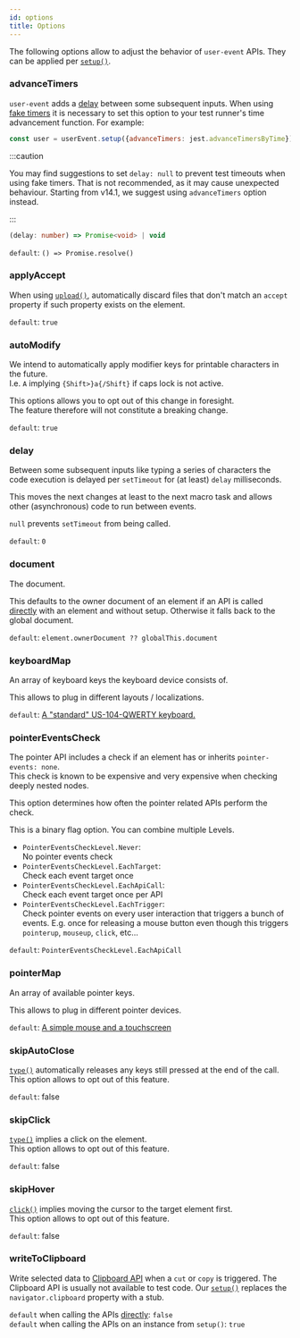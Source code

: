 ```yaml
---
id: options
title: Options
---
```


The following options allow to adjust the behavior of `user-event` APIs. They
can be applied per [`setup()`](setup.mdx).

### advanceTimers

`user-event` adds a [delay](#delay) between some subsequent inputs. When using
[fake timers](/guides-using-fake-timers.mdx) it is necessary to set this option
to your test runner's time advancement function. For example:

```js
const user = userEvent.setup({advanceTimers: jest.advanceTimersByTime})
```

:::caution

You may find suggestions to set `delay: null` to prevent test timeouts when
using fake timers. That is not recommended, as it may cause unexpected
behaviour. Starting from v14.1, we suggest using `advanceTimers` option instead.

:::

```ts
(delay: number) => Promise<void> | void
```

`default`: `() => Promise.resolve()`

### applyAccept

When using [`upload()`](api-utility.mdx#upload), automatically discard files
that don't match an `accept` property if such property exists on the element.

`default`: `true`

### autoModify

We intend to automatically apply modifier keys for printable characters in the
future.  
I.e. `A` implying `{Shift>}a{/Shift}` if caps lock is not active.

This options allows you to opt out of this change in foresight.  
The feature therefore will not constitute a breaking change.

`default`: `true`

### delay

Between some subsequent inputs like typing a series of characters the code
execution is delayed per `setTimeout` for (at least) `delay` milliseconds.

This moves the next changes at least to the next macro task and allows other
(asynchronous) code to run between events.

`null` prevents `setTimeout` from being called.

`default`: `0`

### document

The document.

This defaults to the owner document of an element if an API is called
[directly](setup.mdx#direct-api) with an element and without setup. Otherwise it
falls back to the global document.

`default`: `element.ownerDocument ?? globalThis.document`

### keyboardMap

An array of keyboard keys the keyboard device consists of.

This allows to plug in different layouts / localizations.

`default`:
[A "standard" US-104-QWERTY keyboard.](https://github.com/testing-library/user-event/blob/main/src/keyboard/keyMap.ts)

### pointerEventsCheck

The pointer API includes a check if an element has or inherits
`pointer-events: none`.  
This check is known to be expensive and very expensive when checking deeply
nested nodes.

This option determines how often the pointer related APIs perform the check.

This is a binary flag option. You can combine multiple Levels.

- `PointerEventsCheckLevel.Never`:  
   No pointer events check
- `PointerEventsCheckLevel.EachTarget`:  
   Check each event target once
- `PointerEventsCheckLevel.EachApiCall`:  
   Check each event target once per API
- `PointerEventsCheckLevel.EachTrigger`:  
   Check pointer events on every user interaction that triggers a bunch of events.
  E.g. once for releasing a mouse button even though this triggers `pointerup`, `mouseup`,
  `click`, etc...

`default`: `PointerEventsCheckLevel.EachApiCall`

### pointerMap

An array of available pointer keys.

This allows to plug in different pointer devices.

`default`:
[A simple mouse and a touchscreen](https://github.com/testing-library/user-event/blob/main/src/pointer/keyMap.ts)

### skipAutoClose

[`type()`](api-utility.mdx#type) automatically releases any keys still pressed
at the end of the call.  
This option allows to opt out of this feature.

`default`: false

### skipClick

[`type()`](api-utility.mdx#type) implies a click on the element.  
This option allows to opt out of this feature.

`default`: false

### skipHover

[`click()`](api-convenience.mdx#click) implies moving the cursor to the target
element first.  
This option allows to opt out of this feature.

`default`: false

### writeToClipboard

Write selected data to
[Clipboard API](https://developer.mozilla.org/en-US/docs/Web/API/Clipboard) when
a `cut` or `copy` is triggered. The Clipboard API is usually not available to
test code. Our [`setup()`](setup.mdx) replaces the `navigator.clipboard`
property with a stub.

`default` when calling the APIs [directly](setup.mdx#direct-apis): `false`  
`default` when calling the APIs on an instance from `setup()`: `true`
